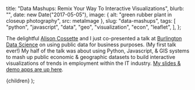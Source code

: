 
  title: "Data Mashups: Remix Your Way To Interactive Visualizations",
  blurb: "",
  date: new Date("2017-05-05"),
  image: { alt: "green rubber plant in closeup photography", src: metaImage },
  slug: "data-mashups",
  tags: [
    "python",
    "javascript",
    "data",
    "geo",
    "visualization",
    "econ",
    "leaflet",
  ],
};

The delightful [Alison Cossette](https://twitter.com/alison_cossette) and I just co-presented a talk at [Burlington Data Science](https://www.meetup.com/Burlington-Data-Scientists/) on using public data for business purposes. (My first talk ever!) My half of the talk was about using Python, Javascript, & GIS systems to mash up public economic & geographic datasets to build interactive visualizations of trends in employment within the IT industry. [My slides & demo apps are up here](https://vivshaw.github.io/4-19-public-data-talk/).

  <ArticlePage meta={meta}>{children}</ArticlePage>
);

